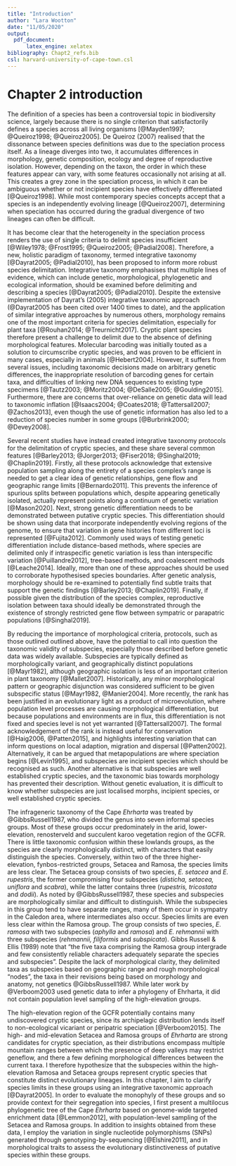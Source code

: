 ```yaml
---
title: "Introduction"
author: "Lara Wootton"
date: "11/05/2020"
output: 
  pdf_document:
      latex_engine: xelatex
bibliography: Chapt2_refs.bib
csl: harvard-university-of-cape-town.csl
---
```


# Chapter 2 introduction

The definition of a species has been a controversial topic in biodiversity science, largely because there is no single criterion that satisfactorily defines a species across all living organisms [@Mayden1997; @Queiroz1998; @Queiroz2005]. De Queiroz (2007) realised that the dissonance between species definitions was due to the speciation process itself. As a lineage diverges into two, it accumulates differences in morphology, genetic composition, ecology and degree of reproductive isolation. However, depending on the taxon, the order in which these features appear can vary, with some features occasionally not arising at all. This creates a grey zone in the speciation process, in which it can be ambiguous whether or not incipient species have effectively differentiated [@Queiroz1998]. While most contemporary species concepts accept that a species is an independently evolving lineage [@Queiroz2007], determining when speciation has occurred during the gradual divergence of two lineages can often be difficult. 

It has become clear that the heterogeneity in the speciation process renders the use of single criteria to delimit species insufficient [@Wiley1978; @Frost1995; @Queiroz2005; @Padial2008]. Therefore, a new, holistic paradigm of taxonomy, termed integrative taxonomy [@Dayrat2005; @Padial2010], has been proposed to inform more robust species delimitation. Integrative taxonomy emphasises that multiple lines of evidence, which can include genetic, morphological, phylogenetic and ecological information, should be examined before delimiting and describing a species [@Dayrat2005; @Padial2010]. Despite the extensive implementation of Dayrat's (2005) integrative taxonomic approach (@Dayrat2005 has been cited over 1400 times to date), and the application of similar integrative approaches by numerous others, morphology remains one of the most important criteria for species delimitation, especially for plant taxa [@Rouhan2014; @Treurnicht2017]. Cryptic plant species therefore present a challenge to delimit due to the absence of defining morphological features. Molecular barcoding was initially touted as a solution to circumscribe cryptic species, and was proven to be efficient in many cases, especially in animals [@Hebert2004]. However, it suffers from several issues, including taxonomic decisions made on arbitrary genetic differences, the inappropriate resolution of barcoding genes for certain taxa, and difficulties of linking new DNA sequences to existing type specimens [@Tautz2003; @Moritz2004; @DeSalle2005; @Goulding2015]. Furthermore, there are concerns that over-reliance on genetic data will lead to taxonomic inflation [@Isaacs2004; @Coates2018; @Tattersall2007; @Zachos2013], even though the use of genetic information has also led to a reduction of species number in some groups [@Burbrink2000; @Devey2008].

Several recent studies have instead created integrative taxonomy protocols for the delimitation of cryptic species, and these share several common features [@Barley2013; @Jorger2013; @Fiser2018; @Singhal2019; @Chaplin2019]. Firstly, all these protocols acknowledge that extensive population sampling along the entirety of a species complex's range is needed to get a clear idea of genetic relationships, gene flow and geographic range limits [@Bernardo2011]. This prevents the inference of spurious splits between populations which, despite appearing genetically isolated, actually represent points along a continuum of genetic variation [@Mason2020]. Next, strong genetic differentiation needs to be demonstrated between putative cryptic species. This differentiation should be shown using data that incorporate independently evolving regions of the genome, to ensure that variation in gene histories from different loci is represented [@Fujita2012]. Commonly used ways of testing genetic differentiation include distance-based methods, where species are delimited only if intraspecific genetic variation is less than interspecific variation [@Puillandre2012], tree-based methods, and coalescent methods [@Leache2014]. Ideally, more than one of these approaches should be used to corroborate hypothesised species boundaries. After genetic analysis, morphology should be re-examined to potentially find subtle traits that support the genetic findings [@Barley2013; @Chaplin2019]. Finally, if possible given the distribution of the species complex, reproductive isolation between taxa should ideally be demonstrated through the existence of strongly restricted gene flow between sympatric or parapatric populations [@Singhal2019].  

By reducing the importance of morphological criteria, protocols, such as those outlined outlined above, have the potential to call into question the taxonomic validity of subspecies, especially those described before genetic data was widely available. Subspecies are typically defined as morphologically variant, and geographically distinct populations  [@Mayr1982], although geographic isolation is less of an important criterion in plant taxonomy [@Mallet2007]. Historically, any minor morphological pattern or geographic disjunction was considered sufficient to be given subspecific status [@Mayr1982, @Manier2004]. More recently, the rank has been justified in an evolutionary light as a product of microevolution, where population level processes are causing morphological differentiation, but because populations and environments are in flux, this differentiation is not fixed and species level is not yet warranted [@Tattersall2007]. The formal acknowledgement of the rank is instead useful for conservation [@Haig2006, @Patten2015], and highlights interesting variation that can inform questions on local adaption, migration and dispersal [@Patten2002]. Alternatively, it can be argued that metapopulations are where speciation begins [@Levin1995], and subspecies are incipient species which should be recognised as such. Another alternative is that subspecies are well established cryptic species, and the taxonomic bias towards morphology has prevented their description. Without genetic evaluation, it is difficult to know whether subspecies are just localised morphs, incipient species, or well established cryptic species.

The infrageneric taxonomy of the Cape _Ehrharta_ was treated by @GibbsRussell1987, who divided the genus into seven informal species groups. Most of these groups occur predominately in the arid, lower-elevation, renosterveld and succulent karoo vegetation region of the GCFR. There is little taxonomic confusion within these lowlands groups, as the species are clearly morphologically distinct, with characters that easily distinguish the species. Conversely, within two of the three higher-elevation, fynbos-restricted groups, Setacea and Ramosa, the species limits are less clear. The Setacea group consists of two species, _E. setacea_ and _E. rupestris_, the former compromising four subspecies (_disticha, setacea, uniflora_ and _scabra_), while the latter contains three (_rupestris, tricostata_ and _dodii_). As noted by @GibbsRussell1987, these species and subspecies are morphologically similar and difficult to distinguish. While the subspecies in this group tend to have separate ranges, many of them occur in sympatry in the Caledon area, where intermediates also occur. Species limits are even less clear within the Ramosa group. The group consists of two species, _E. ramosa_ with two subspecies (_aphylla_ and _ramosa_) and _E. rehmannii_ with three subspecies (_rehmannii, filiformis_ and _subspicata_). Gibbs Russell & Ellis (1989) note that "the five taxa comprising the Ramosa group intergrade and few consistently reliable characters adequately separate the species and subspecies". Despite the lack of morphological clarity, they delimited taxa as subspecies based on geographic range and rough morphological "nodes", the taxa in their revisions being based on morphology and anatomy, not genetics @GibbsRussell1987. While later work by @Verboom2003 used genetic data to infer a phylogeny of Ehrharta, it did not contain population level sampling of the high-elevation groups.

The high-elevation region of the GCFR potentially contains many undiscovered cryptic species, since its archipelagic distribution lends itself to non-ecological vicariant or peripatric speciation [@Verboom2015]. The high- and mid-elevation Setacea and Ramosa groups of _Ehrharta_ are strong candidates for cryptic speciation, as their distributions encompass multiple mountain ranges between which the presence of deep valleys may restrict geneflow, and there a few defining morphological differences between the current taxa. I therefore hypothesize that the subspecies within the high-elevation Ramosa and Setacea groups represent cryptic species that constitute distinct evolutionary lineages. In this chapter, I aim to clarify species limits in these groups using an integrative taxonomic approach [@Dayrat2005]. In order to evaluate the monophyly of these groups and so provide context for their segregation into species, I first present a multilocus phylogenetic tree of the Cape _Ehrharta_ based on genome-wide targeted enrichment data [@Lemmon2012], with population-level sampling of the Setacea and Ramosa groups. In addition to insights obtained from these data, I employ the variation in single nucleotide polymorphisms (SNPs) generated through genotyping-by-sequencing [@Elshire2011], and in morphological traits to assess the evolutionary distinctiveness of putative species within these groups.
